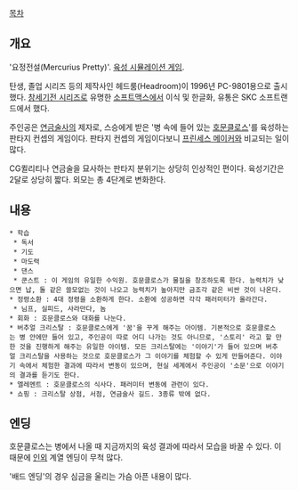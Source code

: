 [[목차]]
== 개요 ==
'요정전설(Mercurius Pretty)'. [[육성 시뮬레이션 게임]].

탄생, 졸업 시리즈 등의 제작사인 헤드룸(Headroom)이 1996년 PC-9801용으로 출시했다. [[창세기전 시리즈]]로 유명한 [[소프트맥스]]에서 이식 및 한글화, 유통은 SKC 소프트랜드에서 했다.

주인공은 [[연금술사]]의 제자로, 스승에게 받은 '병 속에 들어 있는 [[호문클로스]]'를 육성하는 판타지 컨셉의 게임이다. 판타지 컨셉의 게임이다보니 [[프린세스 메이커]]와 비교되는 일이 많다.

CG퀼리티나 연금술을 묘사하는 판타지 분위기는 상당히 인상적인 편이다. 육성기간은 2달로 상당히 짧다. 외모는 총 4단계로 변화한다.

== 내용 ==
 * 학습
  * 독서
  * 기도
  * 마도력
  * 댄스
  * 쿤스트 : 이 게임의 유일한 수익원. 호문클로스가 물질을 창조하도록 한다. 능력치가 낮으면 납, 돌 같은 쓸모없는 것이 나오고 능력치가 높아지만 금조각 같은 비싼 것이 나온다.
 * 정령소환 : 4대 정령을 소환하게 한다. 소환에 성공하면 각각 패러미터가 올라간다.
  * 님프, 실피드, 사라만다, 놈
 * 회화 : 호문클로스와 대화를 나눈다.
 * 버추얼 크리스탈 : 호문클로스에게 '꿈'을 꾸게 해주는 아이템. 기본적으로 호문클로스는 병 안에만 들어 있고, 주인공이 따로 어디 나가는 것도 아니므로, '스토리' 라고 할 만한 것을 진행하게 해주는 유일한 아이템. 모든 크리스탈에는 '이야기'가 들어 있으며 버추얼 크리스탈을 사용하는 것으로 호문클로스가 그 이야기를 체험할 수 있게 만들어준다. 이야기 속에서 체험한 결과에 따라서 변동이 있으며, 현실 세계에서 주인공이 '소문'으로 이야기의 결과를 듣기도 한다.
 * 엘레멘트 : 호문클로스의 식사다. 패러미터 변동에 관련이 있다.
 * 쇼핑 : 크리스탈 상점, 서점, 연금술사 길드. 3종류 밖에 없다.

== 엔딩 ==
호문클로스는 병에서 나올 때 지금까지의 육성 결과에 따라서 모습을 바꿀 수 있다. 이 때문에 [[인외]] 계열 엔딩이 무척 많다.

'배드 엔딩'의 경우 심금을 울리는 가슴 아픈 내용이 많다.
